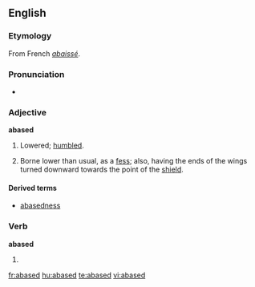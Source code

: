 ==English==

===Etymology===
From French ''[[abaissé]]''.

===Pronunciation===
* {{a|RP}} {{IPA|/əˈbeɪst/}}

===Adjective===
'''abased'''

# Lowered; [[humble]]d.
# {{heraldry}} Borne lower than usual, as a [[fess]]; also, having the ends of the wings turned downward towards the point of the [[shield]].

====Derived terms====
* [[abasedness]]

===Verb===
'''abased'''

# {{past of|[[abase]]}}

[[fr:abased]]
[[hu:abased]]
[[te:abased]]
[[vi:abased]]